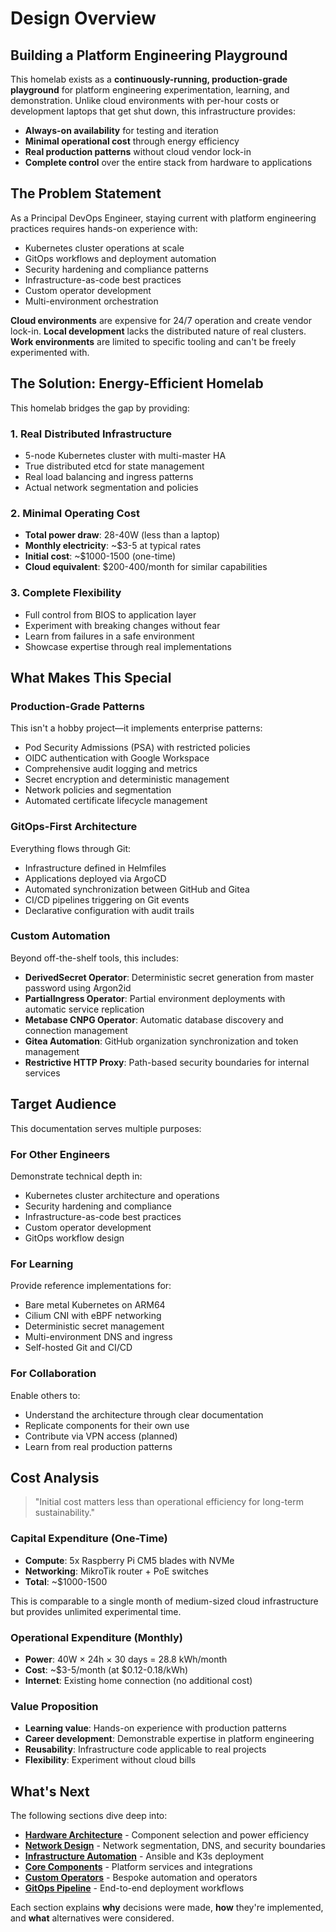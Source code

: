 # Design Overview

## Building a Platform Engineering Playground

This homelab exists as a **continuously-running, production-grade playground** for platform engineering experimentation, learning, and demonstration. Unlike cloud environments with per-hour costs or development laptops that get shut down, this infrastructure provides:

- **Always-on availability** for testing and iteration
- **Minimal operational cost** through energy efficiency
- **Real production patterns** without cloud vendor lock-in
- **Complete control** over the entire stack from hardware to applications

## The Problem Statement

As a Principal DevOps Engineer, staying current with platform engineering practices requires hands-on experience with:

- Kubernetes cluster operations at scale
- GitOps workflows and deployment automation
- Security hardening and compliance patterns
- Infrastructure-as-code best practices
- Custom operator development
- Multi-environment orchestration

**Cloud environments** are expensive for 24/7 operation and create vendor lock-in. **Local development** lacks the distributed nature of real clusters. **Work environments** are limited to specific tooling and can't be freely experimented with.

## The Solution: Energy-Efficient Homelab

This homelab bridges the gap by providing:

### 1. Real Distributed Infrastructure
- 5-node Kubernetes cluster with multi-master HA
- True distributed etcd for state management
- Real load balancing and ingress patterns
- Actual network segmentation and policies

### 2. Minimal Operating Cost
- **Total power draw**: 28-40W (less than a laptop)
- **Monthly electricity**: ~$3-5 at typical rates
- **Initial cost**: ~$1000-1500 (one-time)
- **Cloud equivalent**: $200-400/month for similar capabilities

### 3. Complete Flexibility
- Full control from BIOS to application layer
- Experiment with breaking changes without fear
- Learn from failures in a safe environment
- Showcase expertise through real implementations

## What Makes This Special

### Production-Grade Patterns
This isn't a hobby project—it implements enterprise patterns:
- Pod Security Admissions (PSA) with restricted policies
- OIDC authentication with Google Workspace
- Comprehensive audit logging and metrics
- Secret encryption and deterministic management
- Network policies and segmentation
- Automated certificate lifecycle management

### GitOps-First Architecture
Everything flows through Git:
- Infrastructure defined in Helmfiles
- Applications deployed via ArgoCD
- Automated synchronization between GitHub and Gitea
- CI/CD pipelines triggering on Git events
- Declarative configuration with audit trails

### Custom Automation
Beyond off-the-shelf tools, this includes:
- **DerivedSecret Operator**: Deterministic secret generation from master password using Argon2id
- **PartialIngress Operator**: Partial environment deployments with automatic service replication
- **Metabase CNPG Operator**: Automatic database discovery and connection management
- **Gitea Automation**: GitHub organization synchronization and token management
- **Restrictive HTTP Proxy**: Path-based security boundaries for internal services

## Target Audience

This documentation serves multiple purposes:

### For Other Engineers
Demonstrate technical depth in:
- Kubernetes cluster architecture and operations
- Security hardening and compliance
- Infrastructure-as-code best practices
- Custom operator development
- GitOps workflow design

### For Learning
Provide reference implementations for:
- Bare metal Kubernetes on ARM64
- Cilium CNI with eBPF networking
- Deterministic secret management
- Multi-environment DNS and ingress
- Self-hosted Git and CI/CD

### For Collaboration
Enable others to:
- Understand the architecture through clear documentation
- Replicate components for their own use
- Contribute via VPN access (planned)
- Learn from real production patterns

## Cost Analysis

> "Initial cost matters less than operational efficiency for long-term sustainability."

### Capital Expenditure (One-Time)
- **Compute**: 5x Raspberry Pi CM5 blades with NVMe
- **Networking**: MikroTik router + PoE switches
- **Total**: ~$1000-1500

This is comparable to a single month of medium-sized cloud infrastructure but provides unlimited experimental time.

### Operational Expenditure (Monthly)
- **Power**: 40W × 24h × 30 days = 28.8 kWh/month
- **Cost**: ~$3-5/month (at $0.12-0.18/kWh)
- **Internet**: Existing home connection (no additional cost)

### Value Proposition
- **Learning value**: Hands-on experience with production patterns
- **Career development**: Demonstrable expertise in platform engineering
- **Reusability**: Infrastructure code applicable to real projects
- **Flexibility**: Experiment without cloud bills

## What's Next

The following sections dive deep into:

- [**Hardware Architecture**](/hardware) - Component selection and power efficiency
- [**Network Design**](/networking) - Network segmentation, DNS, and security boundaries
- [**Infrastructure Automation**](/infrastructure) - Ansible and K3s deployment
- [**Core Components**](/core-components) - Platform services and integrations
- [**Custom Operators**](/automation) - Bespoke automation and operators
- [**GitOps Pipeline**](/gitops) - End-to-end deployment workflows

Each section explains **why** decisions were made, **how** they're implemented, and **what** alternatives were considered.
